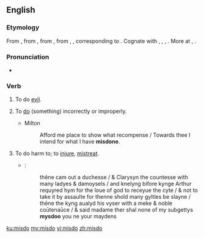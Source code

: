 ==English==

===Etymology===
From {{etyl|enm|en}} {{m|enm|misdon}}, from {{etyl|ang|en}} {{m|ang|misdōn||to do evil, transgress, do amiss, err}}, from {{etyl|gem-pro|en}} {{m|gem-pro|*missadōną||to do wrongly}}, from {{m|gem-pro|*missa-||mis-}}, {{m|gem-pro|*dōną||to do}}, corresponding to {{prefix|mis|do|lang=en}}. Cognate with {{etyl|ofs|-}} {{m|ofs|misdūa||to misdo}}, {{etyl|nl|-}} {{m|nl|misdoen||to offend, do wrongly}}, {{etyl|gml|-}} {{m|gml|misdōn||to misdo}}, {{etyl|gmh|-}} {{m|gmh|missetuon||to transgress, offend, blame}}. More at {{l|en|mis-}}, {{l|en|do}}.

===Pronunciation===
* {{a|UK}} {{IPA|/mɪsˈduː/|lang=en}}

===Verb===
{{en-verb|misdoes|misdoing|misdid|misdone}}

# {{label|en|archaic|intransitive}} To do [[evil]].
# {{label|en|transitive}} To [[do]] (something) incorrectly or improperly.
#* Milton
#*: Afford me place to show what recompense / Towards thee I intend for what I have '''misdone'''.
# {{label|en|archaic|transitive}} To do harm to; to [[injure]], [[mistreat]].
#* {{RQ:Mlry MrtDrthr|7.12|2|V|xij}}:
#*: thēne cam out a duchesse / & Clarysyn the countesse with many ladyes & damoysels / and knelyng bifore kynge Arthur requyred hym for the loue of god to receyue the cyte / & not to take it by assaulte for thenne shold many gyltles be slayne / thēne the kyng aualyd his vyser with a meke & noble coūtenaūce / & said madame ther shal none of my subgettys '''mysdoo''' you ne your maydens
<!--Prior quote:#*:Shall non '''myssedo''' you, madam, that to me longis, for I graunt the chartyrs-->

[[ku:misdo]]
[[my:misdo]]
[[vi:misdo]]
[[zh:misdo]]